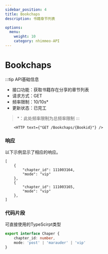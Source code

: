 ```yaml
---
sidebar_position: 4
title: Bookchaps
description: 书籍章节列表

options:
  menu:
    weight: 10
    category: nhimmeo-API
---
```


# Bookchaps

:::tip API基础信息
- 接口功能：获取书籍存在分享的章节列表
- 请求方式：GET
- 频率限制：<span id="blue">10/10s*</span>
- 更新状态：<span id="green">已完工</span>

> *：此处频率限制为总频率限制
:::

        <HTTP text={"GET /Bookchaps/{Bookid}"} />

### 响应

以下示例显示了相应的响应。

```tsx title="Response"
[
    {
        "chapter_id": 111003164,
        "mode": "vip"
    },
    {
        "chapter_id": 111003165,
        "mode": "vip"
    },
]
```

### 代码片段

可直接使用的TypeScirpt类型
```ts
export interface Chaper {
    chapter_id: number,
    mode: 'post' | 'marauder' | 'vip'
}
```